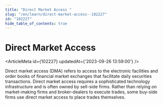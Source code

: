```yaml
---
title: "Direct Market Access "
slug: "/en/learn/direct-market-access--102227"
id: "102227"
hide_table_of_contents: true
---
```



# Direct Market Access 

<ArticleMeta id={102227} updatedAt={'2023-09-26 13:59:00'} />
<div className='border-solid border-b border-t-0 my-4 border-[var(--ifm-color-gray-300)]' />

Direct market access (DMA) refers to access to the electronic facilities and order books of financial market exchanges that facilitate daily securities transactions. Direct market access requires a sophisticated technology infrastructure and is often owned by sell-side firms. Rather than relying on market-making firms and broker-dealers to execute trades, some buy-side firms use direct market access to place trades themselves.
